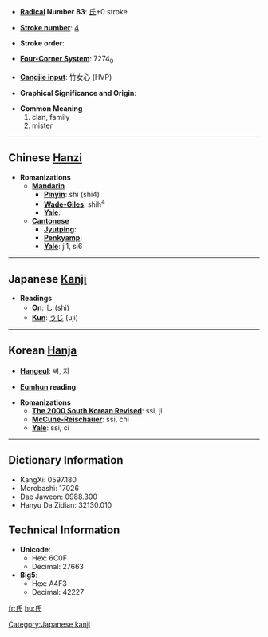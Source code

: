 * '''[[Wiktionary:Chinese radical index| Radical]] Number 83''': [[Wiktionary:Chinese radical index 氏|氏]]+0 stroke

* '''[[Wiktionary:Chinese total strokes index|Stroke number]]''': [[Wiktionary:Chinese total strokes index 4|4]]

* '''Stroke order''': 

* '''[[Wiktionary:Chinese four corner index|Four-Corner System]]''': 7274<sub>0</sub>

* '''[[Wiktionary:Chinese Cangjie index|Cangjie input]]''': 竹女心 (HVP)

* '''Graphical Significance and Origin''': 

* '''Common Meaning'''
*#clan, family
*# mister


----

== Chinese [[Hanzi]] ==

* '''Romanizations'''
** '''[[Mandarin]]'''
*** '''[[Pinyin]]''': shì (shi4)
*** '''[[Wade-Giles]]''': shih<sup>4</sup>
*** '''[[Yale]]''': 
** '''[[Cantonese]]'''
*** '''[[Jyutping]]''':
*** '''[[Penkyamp]]''': 
*** '''[[Yale]]''': ji1, si6


----

== Japanese [[Kanji]] ==

* '''Readings'''
** '''[[On]]''': [[し]] (shi)
** '''[[Kun]]''': [[うじ]] (uji)

[[Category:Japanese kanji]]
----

== Korean [[Hanja]] ==

* '''[[Hangeul]]''': 씨, 지

* '''[[Eumhun]] reading''': 

* '''Romanizations'''
** '''[[The 2000 South Korean Revised Romanization|The 2000 South Korean Revised]]''': ssi, ji
** '''[[McCune-Reischauer]]''': ssi, chi
** '''[[Yale]]''': ssi, ci

----

== Dictionary Information ==

* KangXi: 0597.180
* Morobashi: 17026
* Dae Jaweon: 0988.300
* Hanyu Da Zidian: 32130.010

== Technical Information ==

* '''Unicode''':
** Hex: 6C0F
** Decimal: 27663
* '''Big5''':
** Hex: A4F3
** Decimal: 42227

[[fr:氏]]
[[hu:氏]]